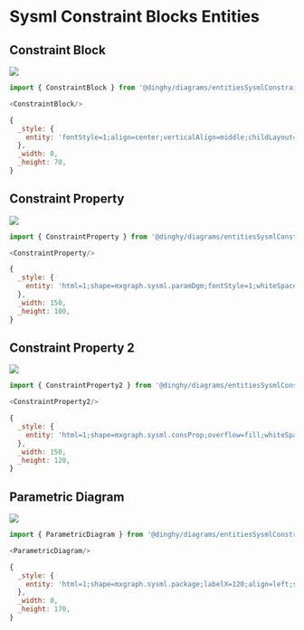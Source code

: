 
# Sysml Constraint Blocks Entities


## Constraint Block

<Tabs>
  <TabItem value="Preview">

![](./constraint-block.png#drawio)

  </TabItem>
  <TabItem value="Usage">
    
```js
import { ConstraintBlock } from '@dinghy/diagrams/entitiesSysmlConstraintBlocks'

<ConstraintBlock/>
```

  </TabItem>
  <TabItem value="Definition">
    
```js
{
  _style: {
    entity: 'fontStyle=1;align=center;verticalAlign=middle;childLayout=stackLayout;horizontal=1;horizontalStack=0;resizeParent=1;resizeParentMax=0;resizeLast=0;marginBottom=0;',
  },
  _width: 0,
  _height: 70,
}
```

  </TabItem>
</Tabs>


## Constraint Property

<Tabs>
  <TabItem value="Preview">

![](./constraint-property.png#drawio)

  </TabItem>
  <TabItem value="Usage">
    
```js
import { ConstraintProperty } from '@dinghy/diagrams/entitiesSysmlConstraintBlocks'

<ConstraintProperty/>
```

  </TabItem>
  <TabItem value="Definition">
    
```js
{
  _style: {
    entity: 'html=1;shape=mxgraph.sysml.paramDgm;fontStyle=1;whiteSpace=wrap;align=center;',
  },
  _width: 150,
  _height: 100,
}
```

  </TabItem>
</Tabs>


## Constraint Property 2

<Tabs>
  <TabItem value="Preview">

![](./constraint-property-2.png#drawio)

  </TabItem>
  <TabItem value="Usage">
    
```js
import { ConstraintProperty2 } from '@dinghy/diagrams/entitiesSysmlConstraintBlocks'

<ConstraintProperty2/>
```

  </TabItem>
  <TabItem value="Definition">
    
```js
{
  _style: {
    entity: 'html=1;shape=mxgraph.sysml.consProp;overflow=fill;whiteSpace=wrap;',
  },
  _width: 150,
  _height: 120,
}
```

  </TabItem>
</Tabs>


## Parametric Diagram

<Tabs>
  <TabItem value="Preview">

![](./parametric-diagram.png#drawio)

  </TabItem>
  <TabItem value="Usage">
    
```js
import { ParametricDiagram } from '@dinghy/diagrams/entitiesSysmlConstraintBlocks'

<ParametricDiagram/>
```

  </TabItem>
  <TabItem value="Definition">
    
```js
{
  _style: {
    entity: 'html=1;shape=mxgraph.sysml.package;labelX=120;align=left;spacingLeft=10;overflow=fill;whiteSpace=wrap;recursiveResize=0;',
  },
  _width: 0,
  _height: 170,
}
```

  </TabItem>
</Tabs>


